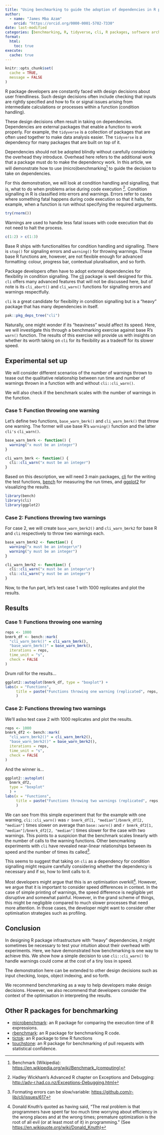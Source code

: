 ```yaml
---
title: "Using benchmarking to guide the adoption of dependencies in R packages"
author:
  - name: "James Mba Azam"
    orcid: "https://orcid.org/0000-0001-5782-7330"
date: last-modified
categories: [benchmarking, R, tidyverse, cli, R packages, software architecture]
format:
  html:
    toc: true
execute: 
  cache: true
---
```


```r
knitr::opts_chunk$set(
  cache = TRUE,
  message = FALSE
)
```

R package developers are constantly faced with design decisions about user
friendliness. Such design decisions often include checking that inputs are
rightly specified and how to fix or signal issues arising from intermediate
calculations or processes within a function (condition handling).

These design decisions often result in taking on dependencies. Dependencies are
external packages that enable a function to work properly. For example, the
`tidyverse` is a collection of packages that are often used together to
make data analysis easier. The `tidyverse` is a dependency for many
packages that are built on top of it.

Dependencies should not be adopted blindly without carefully considering the
overhead they introduce. Overhead here refers to the additional work that a
package must do to make the dependency work. In this article, we will
demonstrate how to use (micro)benchmarking[^1] to guide the decision to take on
dependencies.


For this demonstration, we will look at condition handling and signalling,
that is, what to do when problems arise during code execution [^2].
Condition signalling in R is classified into errors and warnings. Errors refer
to cases where something fatal happens during code execution so that it halts,
for example, when a function is run without specifying the required arguments.
```r
try(rnorm())
```

Warnings are used to handle less fatal issues with code execution that do not
need to halt the process.
```r
c(1:2) > c(1:3)
```

Base R ships with functionalities for condition handling and signalling. There is
`stop()` for signaling errors and `warning()` for throwing warnings. These base R
functions are, however, are not flexible enough for advanced formatting: colour,
progress bar, contextual pluralisation, and so forth.

Package developers often have to adopt external dependencies for flexibility
in condition signalling. The [cli](https://cli.r-lib.org/articles/semantic-cli.html) package is well designed for this. `cli` offers many advanced features
that will not be discussed here, but of note is its `cli_abort()` and
`cli_warn()` functions for signalling errors and warnings respectfully.

`cli` is a great candidate for flexibility in condition signalling but is
a "heavy" package that has many dependencies in itself.
```r
pak::pkg_deps_tree("cli")
```

Naturally, one might wonder if its "heaviness" would affect its speed. Here,
we will investigate this through a benchmarking exercise against base R's
`warn()` function. The results of this exercise will provide us with insights
on whether its worth taking on `cli` for its flexibility as a tradeoff for its
slower speed.

## Experimental set up

We will consider different scenarios of the number of warnings thrown to
tease out the qualitative relationship between run time and number of warnings
thrown in a function with and without `cli::cli_warn()`.

We will also check if the benchmark scales with the number of warnings in the
function.

### Case 1: Function throwing one warning

Let's define two functions, `base_warn_bmrk()` and `cli_warn_bmrk()` that
throw one warning. The former will use base R's `warning()` function and the
latter `cli's` `cli_warn()`.
```r
base_warn_bmrk <- function() {
  warning("x must be an integer")
}

cli_warn_bmrk <- function() {
  cli::cli_warn("x must be an integer")
}
```

Based on this description, we will need 3 main packages, [cli](https://cli.r-lib.org/articles/semantic-cli.html) for the writing the
test functions,
[bench](https://cran.r-project.org/web/packages/bench/index.html) for measuring
the run times, and [ggplot2](https://ggplot2.tidyverse.org/) for visualizing
the results.
```r
library(bench)
library(cli)
library(ggplot2)
```

### Case 2: Functions throwing two warnings

For case 2, we will create `base_warn_bmrk2()` and `cli_warn_bmrk2`
for base R and `cli` respectively to throw two warnings each.

```r
base_warn_bmrk2 <- function() {
  warning("x must be an integer\n")
  warning("y must be an integer")
}

cli_warn_bmrk2 <- function() {
  cli::cli_warn("x must be an integer\n")
  cli::cli_warn("y must be an integer")
}
```

Now, to the fun part, let's test case 1 with $1000$ replicates and plot
the results.

## Results

### Case 1: Functions throwing one warning

```r
reps <- 1000
bnmrk_df <- bench::mark(
  "cli_warn_bmrk()" = cli_warn_bmrk(),
  "base_warn_bmrk()" = base_warn_bmrk(),
  iterations = reps,
  time_unit = "s",
  check = FALSE
)
```

Drum roll for the results...
```r
ggplot2::autoplot(bnmrk_df, type = "boxplot") +
labs(x = "Functions",
     title = paste("Functions throwing one warning (replicated", reps, 'times)')
     )
```

### Case 2: Functions throwing two warnings

We'll aslso test case 2 with $1000$ replicates and plot the results.
```r
reps <- 1000
bnmrk_df2 <- bench::mark(
  "cli_warn_bmrk2()" = cli_warn_bmrk2(),
  "base_warn_bmrk2()" = base_warn_bmrk2(),
  iterations = reps,
  time_unit = "s",
  check = FALSE
)
```

And the winner is...
```r
ggplot2::autoplot(
  bnmrk_df2,
  type = "boxplot"
  ) +
labs(x = "Functions",
     title = paste("Functions throwing two warnings (replicated", reps, 'times)')
     )
```

We can see from this simple experiment that for the example with one warning, `cli::cli_warn()` was `r bnmrk_df[1, "median"]/bnmrk_df[2, "median"]` times
slower on average than `base::warn()` and `r bnmrk_df2[1, "median"]/bnmrk_df2[2, "median"]` times slower for the case with two warnings. This points to a
suspicion that the benchmark scales linearly with the number of calls to the
warning functions. Other bencmarking experiments with `cli` have revealed
near-linear relationships between its speed and the number of times its
called[^3].

This seems to suggest that taking on `cli` as a dependency for condition
signalling might require carefully considering whether the dependency is
necessary and if so, how to limit calls to it.

Most developers might argue that this is an optimisation overkill[^4]. However,
we argue that it is important to consider speed differences in context.
In the case of simple printing of warnings, the speed difference is
negligible yet disruptive and somewhat painful. However, in the grand scheme
of things, this might be negligible compared to much slower processes that
need more attention. In those cases, the developer might want to consider other
optimisation strategies such as profiling.

## Conclusion

In designing R package infrastructure with "heavy" dependencies, it might
sometimes be necessary to test your intuition about their overhead with
experiments. Here, we have demonstrated how benchmarking is one way to achieve
this. We show how a simple decision to use `cli::cli_warn()` to handle
warnings could come at the cost of a tiny loss in speed.

The demonstration here can be extended to other design decisions such as
input checking, loops, object indexing, and so forth.

We recommend benchmarking as a way to help developers make design decisions.
However, we also recommend that developers consider the context of the
optimisation in interpreting the results.

## Other R packages for benchmarking

* [microbenchmark](https://github.com/joshuaulrich/microbenchmark): an R
  package for comparing the execution time of R expressions.
* [rbenchmark](https://code.google.com/archive/p/rbenchmark/): an R package
  for benchmarking R code.
* [tictok](https://github.com/collectivemedia/tictoc): an R package to time
R functions
* [touchstone](https://github.com/lorenzwalthert/touchstone/tree/main): an R
  package for
  benchmarking of pull requests with statistical confidence.

[^1]: Benchmark (Wikipedia): <https://en.wikipedia.org/wiki/Benchmark_(computing)>
[^2]:  Hadley Wickham's Advanced R chapter on Exceptions and Debugging: <http://adv-r.had.co.nz/Exceptions-Debugging.html>
[^3]: Formating errors can be slow/variable: <https://github.com/r-lib/cli/issues/617>
[^4]: Donald Knuth's quoted as having said, "The real problem is that programmers have spent far too much time worrying about efficiency in the wrong places and at the wrong times; premature optimization is the root of all evil (or at least most of it) in programming." (See <https://en.wikiquote.org/wiki/Donald_Knuth>)
